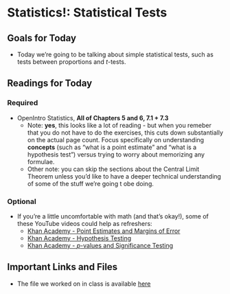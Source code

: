 # Statistics!: Statistical Tests

## Goals for Today {-} 

* Today we're going to be talking about simple statistical tests, such as tests between proportions and *t*-tests.

## Readings for Today {-} 

### Required {-}

* OpenIntro Statistics, **All of Chapters 5 and 6, 7.1 + 7.3** 
  * Note: **yes**, this looks like a lot of reading - but when you remeber that you do not have to do the exercises, this cuts down substantially on the actual page count. Focus specifically on understanding **concepts** (such as "what is a point estimate" and "what is a hypothesis test") versus trying to worry about memorizing any formulae. 
  * Other note: you can skip the sections about the Central Limit Theorem unless you'd like to have a deeper technical understanding of some of the stuff we're going t obe doing. 

### Optional {-}

* If you're a little uncomfortable with math (and that's okay!), some of these YouTube videos could help as refreshers: 
  * [Khan Academy - Point Estimates and Margins of Error](https://www.khanacademy.org/math/ap-statistics/xfb5d8e68:inference-categorical-proportions/introduction-confidence-intervals/v/confidence-intervals-and-margin-of-error) 
  * [Khan Academy - Hypothesis Testing](https://www.youtube.com/watch?v=-FtlH4svqx4)
  * [Khan Academy - *p*-values and Significance Testing](https://www.youtube.com/watch?v=HOyNEU94xJQ) 

## Important Links and Files {-}

* The file we worked on in class is available [here]()